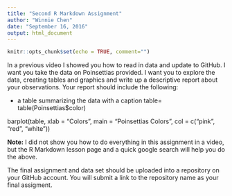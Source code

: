 ```yaml
---
title: "Second R Markdown Assignment"
author: "Winnie Chen"
date: "September 16, 2016"
output: html_document
---
```


```r
knitr::opts_chunk$set(echo = TRUE, comment="")
```

In a previous video I showed you how to read in data and update to GitHub.  I want you take the data on Poinsettias provided.  I want you to explore the data, creating tables and graphics and write up a descriptive report about your observations.  Your report should include the following:  

- a table summarizing the data with a caption
table= table(Poinsettias$color)




barplot(table, xlab = "Colors", main = "Poinsettias Colors", col = c("pink", "red", "white"))


**Note:** I did not show you how to do everything in this assignment in a video, but the R Markdown lesson page and a quick google search will help you do the above.  

The final assignment and data set should be uploaded into a repository on your GitHub account.  You will submit a link to the repository name as your final assigment.  


